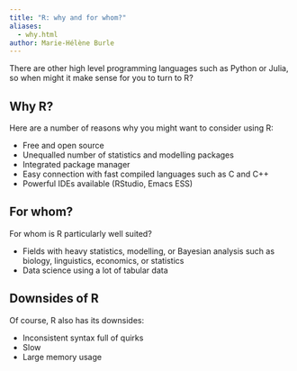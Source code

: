 ```yaml
---
title: "R: why and for whom?"
aliases:
  - why.html
author: Marie-Hélène Burle
---
```


:::{.def}

There are other high level programming languages such as Python or Julia, so when might it make sense for you to turn to R?

:::

## Why R?

Here are a number of reasons why you might want to consider using R:

- Free and open source
- Unequalled number of statistics and modelling packages
- Integrated package manager
- Easy connection with fast compiled languages such as C and C++
- Powerful IDEs available (RStudio, Emacs ESS)

## For whom?

For whom is R particularly well suited?

- Fields with heavy statistics, modelling, or Bayesian analysis such as biology, linguistics, economics, or statistics
- Data science using a lot of tabular data

## Downsides of R

Of course, R also has its downsides:

- Inconsistent syntax full of quirks
- Slow
- Large memory usage
